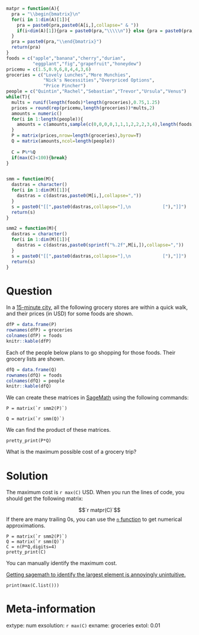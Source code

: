```r
matpr = function(A){
  pra = "\\begin{bmatrix}\n"
  for(i in 1:dim(A)[1]){
    pra = paste0(pra,paste0(A[i,],collapse=" & "))
    if(i<dim(A)[1]){pra = paste0(pra,"\\\\\n")} else {pra = paste0(pra,"\n")}
  }
  pra = paste0(pra,"\\end{bmatrix}")
  return(pra)
}
foods = c("apple","banana","cherry","durian",
          "eggplant","fig","grapefruit","honeydew")
pricemu = c(1.5,0.9,6,8,4,4,3,6)
groceries = c("Lovely Lunches","More Munchies",
              "Nick's Necessities","Overpriced Options",
              "Price Pincher")
people = c("Quintin","Rachel","Sebastian","Trevor","Ursula","Venus")
while(T){
  mults = runif(length(foods)*length(groceries),0.75,1.25)
  prices = round(rep(pricemu,length(groceries))*mults,2)
  amounts = numeric()
  for(i in 1:length(people)){
    amounts = c(amounts,sample(c(0,0,0,0,1,1,1,2,2,2,3,4),length(foods)))
  }
  P = matrix(prices,nrow=length(groceries),byrow=T)
  Q = matrix(amounts,ncol=length(people))
  
  C = P%*%Q
  if(max(C)<100){break}
}


smm = function(M){
  dastras = character()
  for(i in 1:dim(M)[1]){
    dastras = c(dastras,paste0(M[i,],collapse=","))
  }
  s = paste0("[[",paste0(dastras,collapse="],\n            ["),"]]")
  return(s)
}

smm2 = function(M){
  dastras = character()
  for(i in 1:dim(M)[1]){
    dastras = c(dastras,paste0(sprintf("%.2f",M[i,]),collapse=","))
  }
  s = paste0("[[",paste0(dastras,collapse="],\n            ["),"]]")
  return(s)
}

```

Question
========

In a [15-minute city](https://en.wikipedia.org/wiki/15-minute_city), all the following grocery stores are within a quick walk, and their prices (in USD) for some foods are shown.

```r
dfP = data.frame(P)
rownames(dfP) = groceries
colnames(dfP) = foods
knitr::kable(dfP)
```

Each of the people below plans to go shopping for those foods. Their grocery lists are shown.

```r
dfQ = data.frame(Q)
rownames(dfQ) = foods
colnames(dfQ) = people
knitr::kable(dfQ)
```

We can create these matrices in [SageMath](https://chadworley.github.io/sage.html) using the following commands:

```
P = matrix(`r smm2(P)`)

Q = matrix(`r smm(Q)`)
```

We can find the product of these matrices.

```
pretty_print(P*Q)
```

What is the maximum possible cost of a grocery trip?


Solution
========

The maximum cost is `r max(C)` USD. When you run the lines of code, you should get the following matrix:

$$`r matpr(C)`$$
If there are many trailing 0s, you can use the [`n` function](https://doc.sagemath.org/html/en/reference/misc/sage/misc/functional.html#sage.misc.functional.n) to get numerical approximations.

```
P = matrix(`r smm2(P)`)
Q = matrix(`r smm(Q)`)
C = n(P*Q,digits=4)
pretty_print(C)
```

You can manually identify the maximum cost.

[Getting sagemath to identify the largest element is annoyingly unintuitive.](https://ask.sagemath.org/question/10344/maximum-element-of-a-matrix/)

```
print(max(C.list()))
```


Meta-information
============
extype: num
exsolution: `r max(C)`
exname: groceries
extol: 0.01